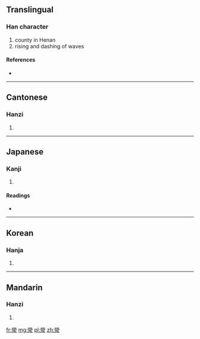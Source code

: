 {{also|荥}}
==Translingual==

===Han character===
{{Han char|rn=85|rad=水|as=10|sn=13|four=9923<sub>2</sub>|canj=火火月水 (FFBE)}}

# county in Henan
# rising and dashing of waves

====References====
* {{Han ref|kx=0642.230|dkj=18026|dj=1050.040|hdz=31691.140|uh=6ECE|ud=28366|bh=E26C|bd=57964}}

----

==Cantonese==

===Hanzi===
{{yue-hanzi|jyut=|y=ying4|sim=荥}}

# {{defn|Cantonese|sort=水10}}

----

==Japanese==

===Kanji===
{{ja-kanji|grade=|rs=水10}}

# {{defn|Japanese|sort=水10}}

====Readings====
* {{ja-readings|on=[[けい]] (kei), [[ぎょう]] (gyō), [[えい]] (ei)|kun=[[ちよろちよろ]] (chiyorochiyoro)}}

----

==Korean==

===Hanja===
{{ko-hanja|hangeul=형|eumhun=|rv=hyeong|mr=hyŏng|y=hyeng}}

# {{defn|Korean|sort=水10}}

----

==Mandarin==

===Hanzi===
{{cmn-hanzi|sim=荥|pin=[[xíng]] ([[xing2]]), [[yīng]] ([[ying1]]), [[yíng]] ([[ying2]])|wg=hsing<sup>2</sup>, ying<sup>1</sup>, ying<sup>2</sup>}}

# {{defn|Mandarin|sort=水10}}

[[fr:滎]]
[[mg:滎]]
[[pl:滎]]
[[zh:滎]]